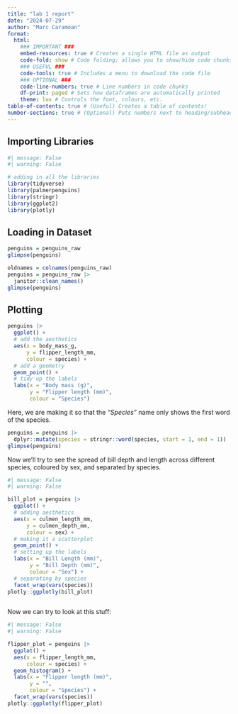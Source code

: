 ```yaml
---
title: "lab 1 report"
date: "2024-07-29"
author: "Marc Caramoan"
format: 
  html: 
    ### IMPORTANT ###
    embed-resources: true # Creates a single HTML file as output
    code-fold: show # Code folding; allows you to show/hide code chunks
    ### USEFUL ###
    code-tools: true # Includes a menu to download the code file
    ### OPTIONAL ###
    code-line-numbers: true # Line numbers in code chunks
    df-print: paged # Sets how dataframes are automatically printed
    theme: lux # Controls the font, colours, etc.
table-of-contents: true # (Useful) Creates a table of contents!
number-sections: true # (Optional) Puts numbers next to heading/subheadings
---
```


## Importing Libraries

```r
#| message: False
#| warning: False

# adding in all the libraries
library(tidyverse)
library(palmerpenguins)
library(stringr)
library(ggplot2)
library(plotly)
```

## Loading in Dataset

```r
penguins = penguins_raw
glimpse(penguins)
```

```r
oldnames = colnames(penguins_raw)
penguins = penguins_raw |>
  janitor::clean_names()
glimpse(penguins)
```

## Plotting

```r
penguins |> 
  ggplot() + 
  # add the aesthetics
  aes(x = body_mass_g, 
      y = flipper_length_mm,
      colour = species) +
  # add a geometry
  geom_point() + 
  # tidy up the labels
  labs(x = "Body mass (g)",
       y = "Flipper length (mm)",
       colour = "Species")
```

Here, we are making it so that the *"Species"* name only shows the first word of the species.

```r
penguins = penguins |>
  dplyr::mutate(species = stringr::word(species, start = 1, end = 1))
glimpse(penguins)
```
Now we'll try to see the spread of bill depth and length across different species, coloured by sex, and separated by species.

```r
#| message: False
#| warning: False

bill_plot = penguins |>
  ggplot() +
  # adding aesthetics
  aes(x = culmen_length_mm,
      y = culmen_depth_mm,
      colour = sex) +
  # making it a scatterplot
  geom_point() +
  # setting up the labels
  labs(x = "Bill Length (mm)",
       y = "Bill Depth (mm)",
       colour = "Sex") +
  # separating by species
  facet_wrap(vars(species))
plotly::ggplotly(bill_plot)
  
```

Now we can try to look at this stuff:
```r
#| message: False
#| warning: False

flipper_plot = penguins |>
  ggplot() +
  aes(x = flipper_length_mm,
      colour = species) +
  geom_histogram() +
  labs(x = "Flipper length (mm)",
       y = "",
       colour = "Species") +
  facet_wrap(vars(species))
plotly::ggplotly(flipper_plot)
```

